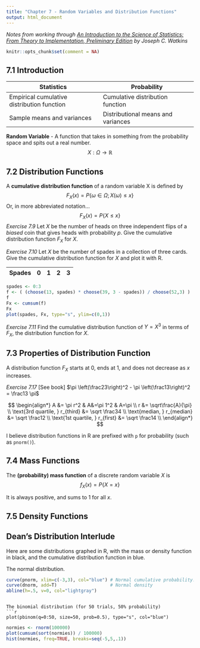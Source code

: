 ---
title: "Chapter 7 - Random Variables and Distribution Functions"
output: html_document
---

*Notes from working through [An Introduction to the Science of Statistics: From Theory to Implementation, Preliminary Edition](https://www.math.arizona.edu/~jwatkins/statbook.pdf) by Joseph C. Watkins*

```{r setup, include=FALSE}
knitr::opts_chunk$set(comment = NA)
```

## 7.1 Introduction

| Statistics | Probability |
| --- | --- |
| Empirical cumulative distribution function | Cumulative distribution function |
| Sample means and variances | Distributional means and variances |

**Random Variable** - A function that takes in something from the probability space and spits out a real number.
$$ X:\Omega \rightarrow \mathbb{R} $$

## 7.2 Distribution Functions

A **cumulative distribution function** of a random variable X is defined by
$$ F_X(x) = P\{\omega \in \Omega ; X(\omega) \leq x\} $$
Or, in more abbreviated notation...
$$ F_X(x) = P\{X \leq x\} $$
*Exercise 7.9* Let $X$ be the number of heads on three independent flips of a *biased* coin that gives heads with probability $p$.  Give the cumulative distribution function $F_X$ for $X$.

*Exercise 7.10* Let $X$ be the number of spades in a collection of three cards.  Give the cumulative distribution function for $X$ and plot it with R.

| Spades | 0 | 1 | 2 | 3 |
| --- | --- | --- | --- | --- |


```{r}
spades <- 0:3
f <- ( (choose(13, spades) * choose(39, 3 - spades)) / choose(52,3) )
f
Fx <- cumsum(f)
Fx
plot(spades, Fx, type="s", ylim=c(0,1))
```

*Exercise 7.11* Find the cumulative distribution function of $Y=X^3$ in terms of $F_X$, the distribution function for $X$.

## 7.3 Properties of Distribution Function

A distribution function $F_X$ starts at 0, ends at 1, and does not decrease as $x$ increases.

*Exercise 7.17* [See book] $\pi \left(\frac23\right)^2 - \pi \left(\frac13\right)^2 = \frac13 \pi$

$$
\begin{align*}
A &= \pi r^2 & A&=\pi 1^2 & A=\pi   \\
r &= \sqrt\frac{A}{\pi} \\
\text{3rd quartile, } r_{third} &= \sqrt \frac34 \\
\text{median, } r_{median} &= \sqrt \frac12 \\
\text{1st quartile, } r_{first} &= \sqrt \frac14 \\
\end{align*}
$$

I believe distribution functions in R are prefixed with `p` for probability (such as `pnorm()`).



## 7.4 Mass Functions

The **(probability) mass function** of a discrete random variable $X$ is
$$ f_X(x) = P\{X = x\} $$

It is always positive, and sums to 1 for all $x$.


## 7.5 Density Functions


## Dean's Distribution Interlude

Here are some distributions graphed in R, with the mass or density function in black, and the cumulative distribution function in blue.

The normal distribution.
```{r}
curve(pnorm, xlim=c(-3,3), col="blue") # Normal cumulative probability.
curve(dnorm, add=T)                    # Normal density
abline(h=.5, v=0, col="lightgray")
```
```

The binomial distribution (for 50 trials, 50% probability)
```{r}
plot(pbinom(q=0:50, size=50, prob=0.5), type="s", col="blue")
```

```{r}
normies <- rnorm(100000)
plot(cumsum(sort(normies)) / 100000)
hist(normies, freq=TRUE, breaks=seq(-5,5,.1))

```





